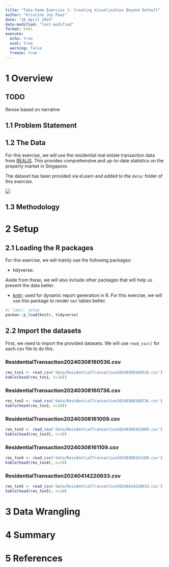```yaml
---
title: "Take-home Exercise 1: Creating Visualization Beyond Default"
author: "Kristine Joy Paas"
date: "16 April 2024"
date-modified: "last-modified"
format: html
execute: 
  echo: true
  eval: true
  warning: false
  freeze: true
---
```


# 1 Overview

::: callout-note
## TODO

Revise based on narrative
:::

## 1.1 Problem Statement

## 1.2 The Data

For this exercise, we will use the residential real estate transaction data from [REALIS](https://www.ura.gov.sg/reis/index). This provides comprehensive and up-to-date statistics on the property market in Singapore.

The dataset has been provided via eLearn and added to the `data/` folder of this exercise.

![](images/file_structure.png)

## 1.3 Methodology

# 2 Setup

## 2.1 Loading the R packages

For this exercise, we will mainly use the following packages:

-   tidyverse:

Aside from these, we will also include other packages that will help us present the data better.

-   [knitr](https://www.rdocumentation.org/packages/knitr/versions/1.45): used for dynamic report generation in R. For this exercise, we will use this package to render our tables better.

```r
#| label: setup
pacman::p_load(knitr, tidyverse)
```

## 2.2 Import the datasets

First, we need to import the provided datasets. We will use `read_csv()` for each csv file to do this.

::: panel-tabset
### ResidentialTransaction20240308160536.csv

```r
res_txn1 <- read_csv('data/ResidentialTransaction20240308160536.csv')
kable(head(res_txn1, n=10))
```

### ResidentialTransaction20240308160736.csv

```r
res_txn2 <- read_csv('data/ResidentialTransaction20240308160736.csv')
kable(head(res_txn2, n=10))
```

### ResidentialTransaction20240308161009.csv

```r
res_txn3 <- read_csv('data/ResidentialTransaction20240308161009.csv')
kable(head(res_txn3), n=10)
```

### ResidentialTransaction20240308161109.csv

```r
res_txn4 <- read_csv('data/ResidentialTransaction20240308161109.csv')
kable(head(res_txn4), n=10)
```

### ResidentialTransaction20240414220633.csv

```r
res_txn5 <- read_csv('data/ResidentialTransaction20240414220633.csv')
kable(head(res_txn5), n=10)
```
:::

# 3 Data Wrangling

# 4 Summary

# 5 References
